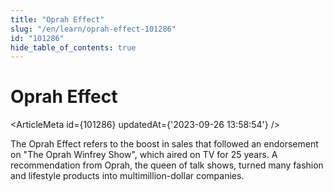 ```yaml
---
title: "Oprah Effect"
slug: "/en/learn/oprah-effect-101286"
id: "101286"
hide_table_of_contents: true
---
```



# Oprah Effect

<ArticleMeta id={101286} updatedAt={'2023-09-26 13:58:54'} />
<div className='border-solid border-b border-t-0 my-4 border-[var(--ifm-color-gray-300)]' />

The Oprah Effect refers to the boost in sales that followed an endorsement on "The Oprah Winfrey Show", which aired on TV for 25 years. A recommendation from Oprah, the queen of talk shows, turned many fashion and lifestyle products into multimillion-dollar companies.
